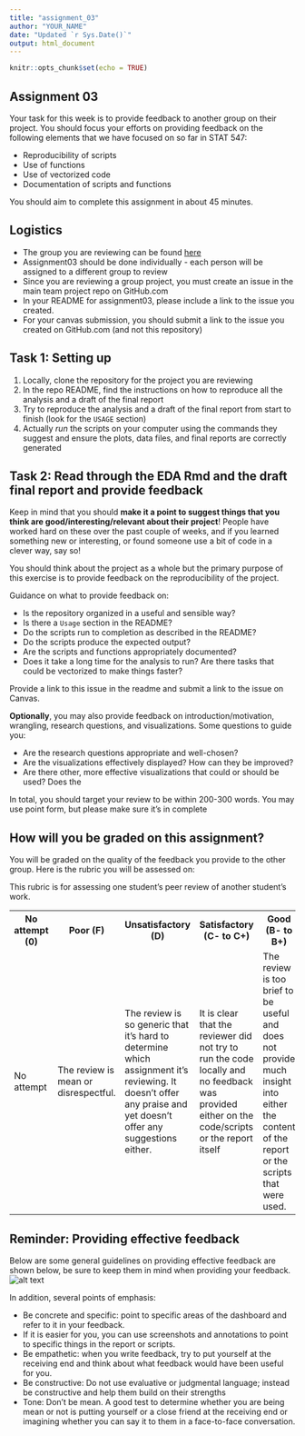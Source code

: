 ```yaml
---
title: "assignment_03"
author: "YOUR_NAME"
date: "Updated `r Sys.Date()`"
output: html_document
---
```


```r
knitr::opts_chunk$set(echo = TRUE)
```

## Assignment 03

Your task for this week is to provide feedback to another group on their project.
You should focus your efforts on providing feedback on the following elements that we have focused on so far in STAT 547:

- Reproducibility of scripts
- Use of functions 
- Use of vectorized code
- Documentation of scripts and functions

You should aim to complete this assignment in about 45 minutes.

## Logistics

- The group you are reviewing can be found [here](https://github.com/STAT547-UBC-2019-20/Discussions/issues/27)
- Assignment03 should be done individually - each person will be assigned to a different group to review
- Since you are reviewing a group project, you must create an issue in the main team project repo on GitHub.com
- In your README for assignment03, please include a link to the issue you created.
- For your canvas submission, you should submit a link to the issue you created on GitHub.com (and not this repository)

## Task 1: Setting up

1. Locally, clone the repository for the project you are reviewing
2. In the repo README, find the instructions on how to reproduce all the analysis and a draft of the final report 
3. Try to reproduce the analysis and a draft of the final report from start to finish (look for the `USAGE` section)
4. Actually *run* the scripts on your computer using the commands they suggest and ensure the plots, data files, and final reports are correctly generated

## Task 2: Read through the EDA Rmd and the draft final report and provide feedback

Keep in mind that you should **make it a point to suggest things that you think are good/interesting/relevant about their project**!
People have worked hard on these over the past couple of weeks, and if you learned something new or interesting, or found someone use a bit of code in a clever way, say so!

You should think about the project as a whole but the primary purpose of this exercise is to provide feedback on the reproducibility of the project.

Guidance on what to provide feedback on:

  - Is the repository organized in a useful and sensible way?
  - Is there a `Usage` section in the README?
  - Do the scripts run to completion as described in the README?
  - Do the scripts produce the expected output? 
  - Are the scripts and functions appropriately documented?
  - Does it take a long time for the analysis to run? Are there tasks that could be vectorized to make things faster?

Provide a link to this issue in the readme and submit a link to the issue on Canvas.
  
**Optionally**, you may also provide feedback on introduction/motivation, wrangling, research questions, and visualizations.
Some questions to guide you:

  - Are the research questions appropriate and well-chosen? 
  - Are the visualizations effectively displayed? How can they be improved? 
  - Are there other, more effective visualizations that could or should be used? Does the 

In total, you should target your review to be within 200-300 words. 
You may use point form, but please make sure it's in complete 

## How will you be graded on this assignment?

You will be graded on the quality of the feedback you provide to the other group. 
Here is the rubric you will be assessed on:

This rubric is for assessing one student's peer review of another student's work.

<table>
  <tr>
    <th>No attempt (0)</th>
    <th>Poor (F)</th>
    <th>Unsatisfactory (D)</th>
    <th>Satisfactory (C- to C+)</th>
    <th>Good (B- to B+)</th>  
    <th>Excellent (A- to A+)</th>
  </tr>
  <tr>
	<td>No attempt</td>
	<td>The review is mean or disrespectful.</td>
	<td>The review is so generic that it's hard to determine which assignment it's reviewing. It doesn't offer any praise and yet doesn't offer any suggestions either.</td>
	<td> It is clear that the reviewer did not try to run the code locally and no feedback was provided either on the code/scripts or the report itself</td>
	<td> The review is too brief to be useful and does not provide much insight into either the content of the report or the scripts that were used. </td>
	<td>The review contains thoughtful, constructive and considerate comments. It is specific and concise.</td>
  </tr>
</table>

## Reminder: Providing effective feedback 

Below are some general guidelines on providing effective feedback are shown below, be sure to keep them in mind when providing your feedback.
![alt text](principles_of_feedback.png)

In addition, several points of emphasis:

- Be concrete and specific: point to specific areas of the dashboard and refer to it in your feedback.
- If it is easier for you, you can use screenshots and annotations to point to specific things in the report or scripts.
- Be empathetic: when you write feedback, try to put yourself at the receiving end and think about what feedback would have been useful for you. 
- Be constructive: Do not use evaluative or judgmental language; instead be constructive and help them build on their strengths
- Tone: Don't be mean. A good test to determine whether you are being mean or not is putting yourself or a close friend at the receiving end or imagining whether you can say it to them in a face-to-face conversation.